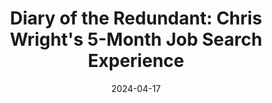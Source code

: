 ---
title: "Diary of the Redundant: Chris Wright's 5-Month Job Search Experience"
date: "2024-04-17"
tags: ["job search", "career advice", "mental health"]
draft: false
readtime: 2
authors: ['chriswright']
url: "https://www.linkedin.com/posts/chris-wright-au_diary-of-the-redundant-5-months-down-ive-activity-7186168588217585665-xnzR"
summary: In a candid update, Chris Wright discusses the personal adjustments and challenges he faces in his job search, including modifying his resume to minimize age bias, as he continues to apply and interview.
---